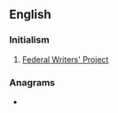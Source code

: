 ==English==

===Initialism===
{{rfc-header|Initialism}}
{{head|en|initialism}}
# {{lb|en|US}} [[w:Federal Writers' Project|Federal Writers' Project]]

===Anagrams===
* {{anagrams|en|WPF}}